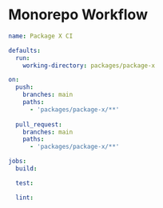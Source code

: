 # Monorepo Workflow

```yml title=".github/workflows/package-x.yml"
name: Package X CI

defaults:
  run:
    working-directory: packages/package-x

on:
  push:
    branches: main
    paths:
      - 'packages/package-x/**'
  
  pull_request:
    branches: main
    paths:
      - 'packages/package-x/**'

jobs:
  build:

  test:

  lint:
```
